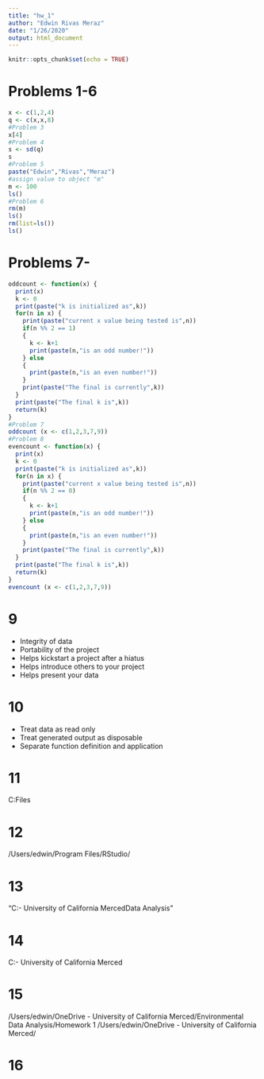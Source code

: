 ```yaml
---
title: "hw_1"
author: "Edwin Rivas Meraz"
date: "1/26/2020"
output: html_document
---
```


```r
knitr::opts_chunk$set(echo = TRUE)
```

# Problems 1-6
```r
x <- c(1,2,4)
q <- c(x,x,8)
#Problem 3
x[4]
#Problem 4
s <- sd(q)
s
#Problem 5
paste("Edwin","Rivas","Meraz")
#assign value to object "m"
m <- 100
ls()
#Problem 6
rm(m)
ls()
rm(list=ls())
ls()


```
# Problems 7-
```r
oddcount <- function(x) {
  print(x)
  k <- 0
  print(paste("k is initialized as",k))
  for(n in x) {
    print(paste("current x value being tested is",n))
    if(n %% 2 == 1)
    {
      k <- k+1
      print(paste(n,"is an odd number!"))
    } else 
    {
      print(paste(n,"is an even number!"))
    }
    print(paste("The final is currently",k))
  }
  print(paste("The final k is",k))
  return(k)
}
#Problem 7
oddcount (x <- c(1,2,3,7,9))
#Problem 8
evencount <- function(x) {
  print(x)
  k <- 0
  print(paste("k is initialized as",k))
  for(n in x) {
    print(paste("current x value being tested is",n))
    if(n %% 2 == 0)
    {
      k <- k+1
      print(paste(n,"is an odd number!"))
    } else 
    {
      print(paste(n,"is an even number!"))
    }
    print(paste("The final is currently",k))
  }
  print(paste("The final k is",k))
  return(k)
}
evencount (x <- c(1,2,3,7,9))


```
# 9
- Integrity of data
- Portability of the project
- Helps kickstart a project after a hiatus
- Helps introduce others to your project
- Helps present your data

# 10
- Treat data as read only
- Treat generated output as disposable
- Separate function definition and application

# 11
C:\Program Files\RStudio

# 12
/Users/edwin/Program Files/RStudio/

# 13
"C:\Users\edwin\OneDrive - University of California Merced\Environmental Data Analysis\Homework 1"

# 14
C:\Users\edwin\OneDrive - University of California Merced\

# 15
/Users/edwin/OneDrive - University of California Merced/Environmental Data Analysis/Homework 1
/Users/edwin/OneDrive - University of California Merced/

# 16
